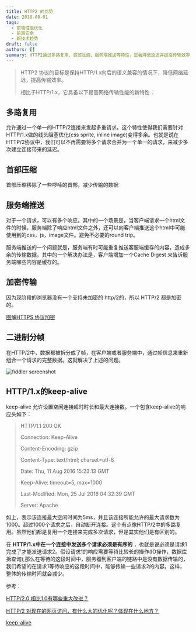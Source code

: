 ```yaml
---
title: HTTP2 的优势
date: 2018-08-01
tags:
  - 前端性能优化
  - 前端安全
  - 新技术趋势
draft: false
authors: []
summary: HTTP2通过多路复用、首部压缩、服务端推送等特性，显著降低延迟并提高传输效率。
---
```


> HTTP2 协议的目标是保持HTTP/1.x向后的语义兼容的情况下，降低网络延迟，提高传输效率。
>
> 相比于HTTP/1.x，它具备以下提高网络传输性能的新特性：

## 多路复用

允许通过一个单一的HTTP/2连接来发起多重请求。这个特性使得我们需要针对HTTP/1.x做的线头阻塞优化(css sprite, inline image)变得多余。也就是说在HTTP/2协议中，我们可以不再需要将多个请求合并为一个单一的请求，来减少多次建立连接带来的延迟。

## 首部压缩

首部压缩移除了一些啰嗦的首部，减少传输的数据

## 服务端推送

对于一个请求，可以有多个响应。其中的一个场景是，当客户端请求一个html文件的时候，服务端除了响应html文件之外，还可以向客户端推送这个html中可能使用到的css，js，image文件。避免不必要的round trip。

服务端推送的一个问题就是，服务端有时可能重复推送客服端缓存的内容，造成多余的传输数据。其中的一个解决办法是，客户端增加一个Cache Digest 来告诉服务端哪些内容是缓存的。

## 加密传输

因为现阶段的浏览器没有一个支持未加密的 http/2的，所以 HTTP/2 都是加密的。

[图解HTTPS 协议加密](https://mp.weixin.qq.com/s/acs3Vd00WIN-KhD-tLcFRA)

## 二进制分帧

在HTTP/2中，数据都被拆分成了帧，在客户端或者服务端中，通过帧信息来重新组合一个请求的完整数据。这就解决了上述的问题。

<div className="relative max-h-[400px] max-w-full">
  <Image
    style={{ objectFit: 'contain' }}
    className="my-0 h-auto max-h-[400px] w-auto max-w-full"
    alt="fiddler screenshot"
    src="https://cdn.nlark.com/yuque/0/2020/png/438262/1595516305768-80a8b3af-4cfe-4549-b7ca-ec4fc36bd76b.png"
    width={0}
    height={0}
    sizes="100vw"
  />
</div>

## HTTP/1.x的keep-alive

keep-alive 允许设置空闲连接超时时长和最大连接数。一个包含keep-alive的响应头如下：

> HTTP/1.1 200 OK
>
> Connection: Keep-Alive
>
> Content-Encoding: gzip
>
> Content-Type: text/html; charset=utf-8
>
> Date: Thu, 11 Aug 2016 15:23:13 GMT
>
> Keep-Alive: timeout=5, max=1000
>
> Last-Modified: Mon, 25 Jul 2016 04:32:39 GMT
>
> Server: Apache

如上，表示该连接最大空闲时间为5ms，并且该连接所能允许的最大请求数为1000。超过1000个请求之后，自动断开连接。这个有点像HTTP/2中的多路复用。虽然他们都是复用一个连接来完成多次请求，但是其实他们是有区别的。

在 **HTTP/1.x中在一个连接中发送多个请求必须是有序的** ，也就是说必须是请求1完成了才能发送请求2。假设请求1的响应需要等待比较长的操作(IO操作，数据库拆查询),那么在等待的这段时间中，服务器到客户端的链路中是没有数据传输的，我们希望的在请求1等待响应的这段时间中，能够传输一些请求2的内容。这样，整体的传输时间就会减少。

参考：

[HTTP/2.0 相比1.0有哪些重大改进？](https://www.zhihu.com/question/34074946)

[HTTP/2 对现在的网页访问，有什么大的优化呢？体现在什么地方？](https://www.zhihu.com/question/24774343/answer/96586977)

[keep-alive](https://developer.mozilla.org/zh-CN/docs/Web/HTTP/Headers/Keep-Alive)
